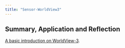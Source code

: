 ```yaml
---
title: "Sensor-WorldView3"
---
```


## Summary, Application and Reflection

[A basic introduction on WorldView-3](https://yichienchen99.github.io/CASA0023_wk2_presentation/).
